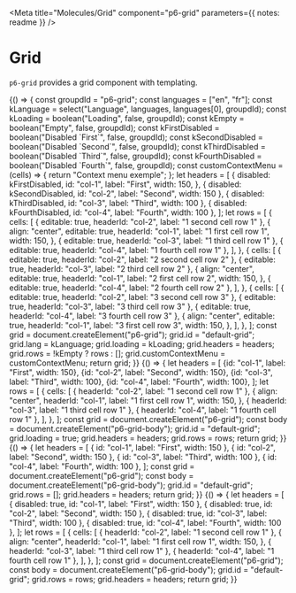 
<Meta
  title="Molecules/Grid"
  component="p6-grid"
  parameters={{ notes: readme }}
/>

# Grid

`p6-grid` provides a grid component with templating.

<Preview>
  <Story name="Default" height="300px" decorators={[withKnobs]}>
    {() => {
      const groupdId = "p6-grid";
      const languages = ["en", "fr"];
      const kLanguage = select("Language", languages, languages[0], groupdId);
      const kLoading = boolean("Loading", false, groupdId);
      const kEmpty = boolean("Empty", false, groupdId);
      const kFirstDisabled = boolean("Disabled `First`", false, groupdId);
      const kSecondDisabled = boolean("Disabled `Second`", false, groupdId);
      const kThirdDisabled = boolean("Disabled `Third`", false, groupdId);
      const kFourthDisabled = boolean("Disabled `Fourth`", false, groupdId);
      const customContextMenu = (cells) => {
        return "Context menu exemple";
      };
      let headers = [
        {
          disabled: kFirstDisabled,
          id: "col-1",
          label: "First",
          width: 150,
        },
        { disabled: kSecondDisabled, id: "col-2", label: "Second", width: 150 },
        { disabled: kThirdDisabled, id: "col-3", label: "Third", width: 100 },
        { disabled: kFourthDisabled, id: "col-4", label: "Fourth", width: 100 },
      ];
      let rows = [
        {
          cells: [
            { editable: true, headerId: "col-2", label: "1 second cell row 1" },
            {
              align: "center",
              editable: true,
              headerId: "col-1",
              label: "1 first cell row 1",
              width: 150,
            },
            { editable: true, headerId: "col-3", label: "1 third cell row 1" },
            { editable: true, headerId: "col-4", label: "1 fourth cell row 1" },
          ],
        },
        {
          cells: [
            { editable: true, headerId: "col-2", label: "2 second cell row 2" },
            { editable: true, headerId: "col-3", label: "2 third cell row 2" },
            {
              align: "center",
              editable: true,
              headerId: "col-1",
              label: "2 first cell row 2",
              width: 150,
            },
            { editable: true, headerId: "col-4", label: "2 fourth cell row 2" },
          ],
        },
        {
          cells: [
            { editable: true, headerId: "col-2", label: "3 second cell row 3" },
            { editable: true, headerId: "col-3", label: "3 third cell row 3" },
            { editable: true, headerId: "col-4", label: "3 fourth cell row 3" },
            {
              align: "center",
              editable: true,
              headerId: "col-1",
              label: "3 first cell row 3",
              width: 150,
            },
          ],
        },
      ];
      const grid = document.createElement("p6-grid");
      grid.id = "default-grid";
      grid.lang = kLanguage;
      grid.loading = kLoading;
      grid.headers = headers;
      grid.rows = !kEmpty ? rows : [];
      grid.customContextMenu = customContextMenu;
      return grid;
    }}
  </Story>
</Preview>

<Preview>
  <Story
    name="Loading"
    height="200px"
  >
    {() => {
      let headers = [
        {id: "col-1", label: "First", width: 150},
        {id: "col-2", label: "Second", width: 150},
        {id: "col-3", label: "Third", width: 100},
        {id: "col-4", label: "Fourth", width: 100},
      ];
      let rows = [
        {
          cells: [
            { headerId: "col-2", label: "1 second cell row 1" },
            {
              align: "center",
              headerId: "col-1",
              label: "1 first cell row 1",
              width: 150,
            },
            { headerId: "col-3", label: "1 third cell row 1" },
            { headerId: "col-4", label: "1 fourth cell row 1" },
          ],
        },
      ];
      const grid = document.createElement("p6-grid");
      const body = document.createElement("p6-grid-body");
      grid.id = "default-grid";
      grid.loading = true;
      grid.headers = headers;
      grid.rows = rows;
      return grid;
    }}
  </Story>
</Preview>

<Preview>
  <Story
    name="Empty"
    height="200px"
  >
    {() => {
      let headers = [
        { id: "col-1", label: "First", width: 150 },
        { id: "col-2", label: "Second", width: 150 },
        { id: "col-3", label: "Third", width: 100 },
        { id: "col-4", label: "Fourth", width: 100 },
      ];
      const grid = document.createElement("p6-grid");
      const body = document.createElement("p6-grid-body");
      grid.id = "default-grid";
      grid.rows = [];
      grid.headers = headers;
      return grid;
    }}
  </Story>
</Preview>

<Preview>
  <Story
    name="Simple table"
    height="200px"
  >
    {() => {
      let headers = [
        { disabled: true, id: "col-1", label: "First", width: 150 },
        { disabled: true, id: "col-2", label: "Second", width: 150 },
        { disabled: true, id: "col-3", label: "Third", width: 100 },
        { disabled: true, id: "col-4", label: "Fourth", width: 100 },
      ];
      let rows = [
        {
          cells: [
            { headerId: "col-2", label: "1 second cell row 1" },
            {
              align: "center",
              headerId: "col-1",
              label: "1 first cell row 1",
              width: 150,
            },
            { headerId: "col-3", label: "1 third cell row 1" },
            { headerId: "col-4", label: "1 fourth cell row 1" },
          ],
        },
      ];
      const grid = document.createElement("p6-grid");
      const body = document.createElement("p6-grid-body");
      grid.id = "default-grid";
      grid.rows = rows;
      grid.headers = headers;
      return grid;
    }}
  </Story>
</Preview>